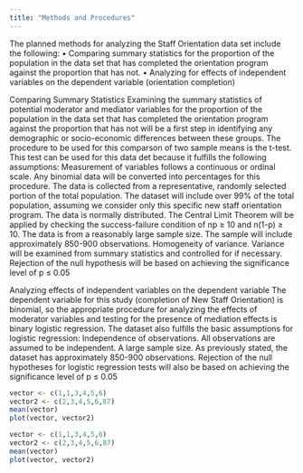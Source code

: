 ```yaml
---
title: "Methods and Procedures"
---
```


The planned methods for analyzing the Staff Orientation data set include the following:
•	Comparing summary statistics for the proportion of the population in the data set that has completed the orientation program against the proportion that has not.
•	Analyzing for effects of independent variables on the dependent variable (orientation completion)

Comparing Summary Statistics
Examining the summary statistics of potential moderator and mediator variables for the proportion of the population in the data set that has completed the orientation program against the proportion that has not will be a first step in identifying any demographic or socio-economic differences between these groups. The procedure to be used for this comparson of two sample means is the t-test. This test can be used for this data det because it fulfills the following assumptions:
Measurement of variables follows a continuous or ordinal scale. Any binomial data will be converted into percentages for this procedure.
The data is collected from a representative, randomly selected portion of the total population. The dataset will include over 99% of the total population, assuming we consider only this specific new staff orientation program.
The data is normally distributed. The Central Limit Theorem will be applied by checking the success-failure condition of np ≥ 10 and n(1-p) ≥ 10.
The data is from a reasonably large sample size. The sample will include approximately 850-900 observations.
Homogeneity of variance. Variance will be examined from summary statistics and controlled for if necessary. 
Rejection of the null hypothesis will be based on achieving the significance level of p ≤ 0.05

Analyzing effects of independent variables on the dependent variable
The dependent variable for this study (completion of New Staff Orientation) is binomial, so the appropriate procedure for analyzing the effects of moderator variables and testing for the presence of mediation effects is binary logistic regression. The dataset also fulfills the basic assumptions for logistic regression:
Independence of observations. All observations are assumed to be independent.
A large sample size. As previously stated, the dataset has approximately 850-900 observations.
Rejection of the null hypotheses for logistic regression tests will also be based on achieving the significance level of p ≤ 0.05



```r
vector <- c(1,1,3,4,5,6)
vector2 <- c(2,3,4,5,6,87)
mean(vector)
plot(vector, vector2)
```

```r
vector <- c(1,1,3,4,5,6)
vector2 <- c(2,3,4,5,6,87)
mean(vector)
plot(vector, vector2)
```